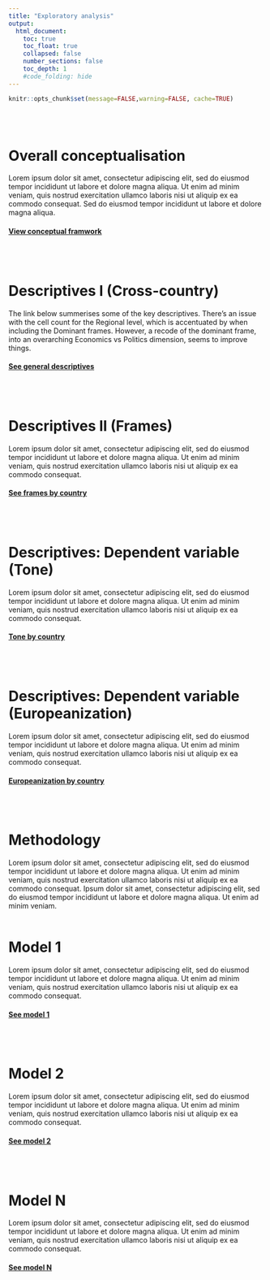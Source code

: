 ```yaml
---
title: "Exploratory analysis"
output:
  html_document:
    toc: true
    toc_float: true
    collapsed: false
    number_sections: false
    toc_depth: 1
    #code_folding: hide
---
```


```r
knitr::opts_chunk$set(message=FALSE,warning=FALSE, cache=TRUE)
```
<br/><br/>

# Overall conceptualisation
Lorem ipsum dolor sit amet, consectetur adipiscing elit, sed do eiusmod tempor incididunt ut labore et dolore magna aliqua. Ut enim ad minim veniam, quis nostrud exercitation ullamco laboris nisi ut aliquip ex ea commodo consequat. Sed do eiusmod tempor incididunt ut labore et dolore magna aliqua.

#### <a href="https://fmendez72.github.io/regio/analysis/exploratory0.html" target="_blank">View conceptual framwork</a>
<br/><br/>

# Descriptives I (Cross-country)
The link below summerises some of the key descriptives. There’s an issue with the cell count for the Regional level, which is accentuated by when including the Dominant frames. However, a recode of the dominant frame, into an overarching Economics vs Politics dimension, seems to improve things.

#### <a href="https://fmendez72.github.io/regio/analysis/descriptives1.html" target="_blank">See general descriptives</a>
<br/><br/>

# Descriptives II (Frames)
Lorem ipsum dolor sit amet, consectetur adipiscing elit, sed do eiusmod tempor incididunt ut labore et dolore magna aliqua. Ut enim ad minim veniam, quis nostrud exercitation ullamco laboris nisi ut aliquip ex ea commodo consequat.

#### <a href="https://fmendez72.github.io/regio/analysis/exploratory0.html" target="_blank">See frames by country</a>
<br/><br/>

# Descriptives: Dependent variable (Tone)
Lorem ipsum dolor sit amet, consectetur adipiscing elit, sed do eiusmod tempor incididunt ut labore et dolore magna aliqua. Ut enim ad minim veniam, quis nostrud exercitation ullamco laboris nisi ut aliquip ex ea commodo consequat.

#### <a href="https://fmendez72.github.io/regio/analysis/exploratory0.html" target="_blank">Tone by country</a>
<br/><br/>

# Descriptives: Dependent variable (Europeanization)
Lorem ipsum dolor sit amet, consectetur adipiscing elit, sed do eiusmod tempor incididunt ut labore et dolore magna aliqua. Ut enim ad minim veniam, quis nostrud exercitation ullamco laboris nisi ut aliquip ex ea commodo consequat.

#### <a href="https://fmendez72.github.io/regio/analysis/exploratory0.html" target="_blank">Europeanization by country</a>
<br/><br/>

# Methodology 
Lorem ipsum dolor sit amet, consectetur adipiscing elit, sed do eiusmod tempor incididunt ut labore et dolore magna aliqua. Ut enim ad minim veniam, quis nostrud exercitation ullamco laboris nisi ut aliquip ex ea commodo consequat. Ipsum dolor sit amet, consectetur adipiscing elit, sed do eiusmod tempor incididunt ut labore et dolore magna aliqua. Ut enim ad minim veniam.
<br/><br/>


# Model 1 
Lorem ipsum dolor sit amet, consectetur adipiscing elit, sed do eiusmod tempor incididunt ut labore et dolore magna aliqua. Ut enim ad minim veniam, quis nostrud exercitation ullamco laboris nisi ut aliquip ex ea commodo consequat.

#### <a href="https://fmendez72.github.io/regio/analysis/exploratory0.html" target="_blank">See model 1</a>
<br/><br/>

# Model 2
Lorem ipsum dolor sit amet, consectetur adipiscing elit, sed do eiusmod tempor incididunt ut labore et dolore magna aliqua. Ut enim ad minim veniam, quis nostrud exercitation ullamco laboris nisi ut aliquip ex ea commodo consequat.

#### <a href="https://fmendez72.github.io/regio/analysis/exploratory0.html" target="_blank">See model 2</a>
<br/><br/>

# Model N
Lorem ipsum dolor sit amet, consectetur adipiscing elit, sed do eiusmod tempor incididunt ut labore et dolore magna aliqua. Ut enim ad minim veniam, quis nostrud exercitation ullamco laboris nisi ut aliquip ex ea commodo consequat.

#### <a href="https://fmendez72.github.io/regio/analysis/exploratory0.html" target="_blank">See model N</a>
<br/><br/>
